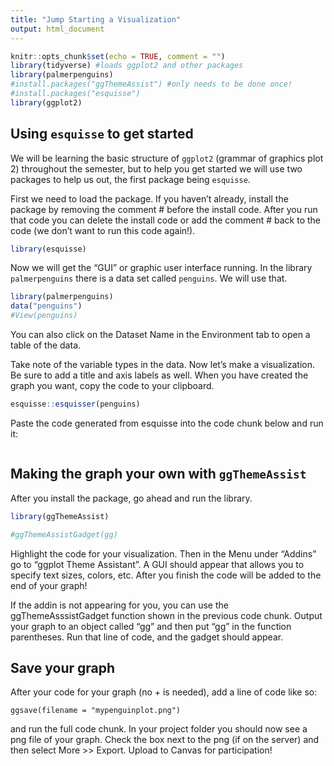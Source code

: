 ```yaml
---
title: "Jump Starting a Visualization"
output: html_document
---
```


```r
knitr::opts_chunk$set(echo = TRUE, comment = "")
library(tidyverse) #loads ggplot2 and other packages
library(palmerpenguins)
#install.packages("ggThemeAssist") #only needs to be done once!
#install.packages("esquisse")
library(ggplot2)

```

## Using `esquisse` to get started  
We will be learning the basic structure of `ggplot2` (grammar of graphics plot 2) throughout the semester, but to help you get started we will use two packages to help us out, the first package being `esquisse`. 

First we need to load the package. If you haven't already, install the package by removing the comment # before the install code. After you run that code you can delete the install code or add the comment # back to the code (we don't want to run this code again!).
```r
library(esquisse)
```


Now we will get the "GUI" or graphic user interface running.  In the library `palmerpenguins` there is a data set called `penguins`. We will use that.

```r
library(palmerpenguins)
data("penguins")
#View(penguins)
```

You can also click on the Dataset Name in the Environment tab to open a table of the data.

Take note of the variable types in the data.  Now let's make a visualization. Be sure to add a title and axis labels as well. When you have created the graph you want, copy the code to your clipboard.

```r
esquisse::esquisser(penguins)
```

Paste the code generated from esquisse into the code chunk below and run it:

```r




```


## Making the graph your own with `ggThemeAssist`
After you install the package, go ahead and run the library.

```r
library(ggThemeAssist)

#ggThemeAssistGadget(gg)


```

Highlight the code for your visualization. Then in the Menu under "Addins" go to "ggplot Theme Assistant". A GUI should appear that allows you to specify text sizes, colors, etc. After you finish the code will be added to the end of your graph!

If the addin is not appearing for you, you can use the ggThemeAsssistGadget function shown in the previous code chunk. Output your graph to an object called "gg" and then put "gg" in the function parentheses. Run that line of code, and the gadget should appear. 

## Save your graph
After your code for your graph (no + is needed), add a line of code like so:  

`ggsave(filename = "mypenguinplot.png")`

and run the full code chunk. In your project folder you should now see a png file of your graph. Check the box next to the png (if on the server) and then select More >> Export. Upload to Canvas for participation!



